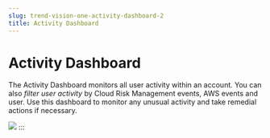 ```yaml
---
slug: trend-vision-one-activity-dashboard-2
title: Activity Dashboard
---
```

# Activity Dashboard

The Activity Dashboard monitors all user activity within an account. You can also *filter user activity* by Cloud Risk Management events, AWS events and user. Use this dashboard to monitor any unusual activity and take remedial actions if necessary.

![](/images/activity-dashboard-kkskz5=0759a942-f1c2-440f-8531-df79ebcd4f68.webp)
:::
